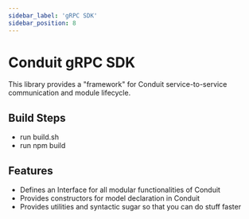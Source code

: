 ```yaml
---
sidebar_label: 'gRPC SDK'
sidebar_position: 8
---
```


# Conduit gRPC SDK

This library provides a "framework" for Conduit service-to-service communication and module lifecycle.<br />

## Build Steps

- run build.sh
- run npm build

## Features

- Defines an Interface for all modular functionalities of Conduit
- Provides constructors for model declaration in Conduit
- Provides utilities and syntactic sugar so that you can do stuff faster
